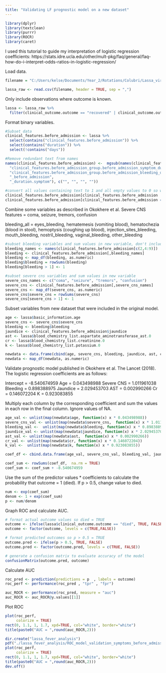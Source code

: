 ```yaml
---
title: "Validating LF prognostic model on a new dataset"
---
```


```r
library(dplyr)
library(textclean)
library(purrr)
library(ROCR)
library(caret)
```

I used this tutorial to guide my interpretation of logistic regression coefficients:
https://stats.idre.ucla.edu/other/mult-pkg/faq/general/faq-how-do-i-interpret-odds-ratios-in-logistic-regression/

Load data.

```r
filename = "C:/Users/kelse/Documents/Year_2/Rotations/Colubri/Lassa_virus/practice_data/commcare-randomized-data-2018-2020.csv"

lassa_raw <- read.csv(filename, header = TRUE, sep = ",")
```

Only include observations where outcome is known.

```r
lassa <- lassa_raw %>%
  filter(clinical_outcome.outcome == "recovered" | clinical_outcome.outcome == "died")
```

Format binary variables.

```r
#Subset data
clinical_features.before_admission <- lassa %>%
  select(contains("clinical_features.before_admission")) %>%
  select(contains("duration")) %>%
  select(!contains("days")) 

#Remove redundant text from names
names(clinical_features.before_admission) <-  mgsub(names(clinical_features.before_admission), c(
  "clinical_features.before_admission_group.before_admission_symptom_duration.",
  "clinical_features.before_admission_group.before_admission_bleeding_question_group.bleeding_duration.",
  "_before_admission",
  "_duration.symptom"), c("", "", "", ""))

#convert all values containing text to 1 and all empty values to 0 so we can treat these variables as binary.
clinical_features.before_admission[clinical_features.before_admission != ""] <- 1
clinical_features.before_admission[clinical_features.before_admission == ""] <- 0
```

Combine some variables as described in Okokhere et al.
Severe CNS features = coma, seizure, tremors, confusion 

bleeding_all = eyes_bleeding, hematemesis (vomiting blood), hematochezia (blood in stool), hemoptysis (coughing up blood), injection_sites_bleeding, mouth_bleeding, nostril_bleeding, vaginal_bleeding, other_bleeding

```r
#subset bleeding variables and sum values in new variable, don't include eyes_bleeding
bleeding_names <- names(clinical_features.before_admission[c(2,4:9)])
bleeding <- clinical_features.before_admission[,bleeding_names]
bleeding <- map_df(bleeding, as.numeric)
bleeding$bleeding = rowSums(bleeding)
bleeding[bleeding > 1] <- 1

#subset severe cns variables and sum values in new variable
severe_cns_names <- c("coma", "seizure", "tremors", "confusion")
severe_cns <- clinical_features.before_admission[,severe_cns_names]
severe_cns <- map_df(severe_cns, as.numeric)
severe_cns$severe_cns = rowSums(severe_cns)
severe_cns[severe_cns > 1] <- 1
```

Subset variables from new dataset that were included in the original model.

```r
age <- lassa$basic_information.age
severe_cns <- severe_cns$severe_cns
bleeding <- bleeding$bleeding
jaundice <- clinical_features.before_admission$jaundice
ast <- lassa$blood_chemistry_list.aspartate_aminotransferase_ast.0
cr <- lassa$blood_chemistry_list.creatinine.0
k <- lassa$blood_chemistry_list.potassium.0

newdata <- data.frame(cbind(age, severe_cns, bleeding, jaundice, ast, cr,  k))
newdata <- map_df(newdata, as.numeric)
```

Validate prognostic model published in Okokhere et al. The Lancet (2018). The logistic regression coefficients are as follows:

Intercept = -8.540674959
Age = 0.043498988
Severe CNS = 1.011961038
Bleeding = 0.898388975
Jaundice = 2.029453703
AST = 0.002990266
Cr = 0.146072204
K = 0.923083855

Multiply each column by the corresponding coefficient and sum the values in each row in the final column. Ignore values of NA.

```r
age_val <- unlist(map(newdata$age, function(x) x * 0.043498988))
severe_cns_val <- unlist(map(newdata$severe_cns,  function(x) x * 1.011961038))
bleeding_val <-  unlist(map(newdata$bleeding, function(x) x * 0.898388975))
jaundice_val <- unlist(map(newdata$jaundice, function(x) x * 2.029453703))
ast_val <- unlist(map(newdata$ast,  function(x) x * 0.002990266))
cr_val <- unlist(map(newdata$cr, function(x) x * 0.146072204))
k_val <-  unlist(map(newdata$k, function(x) x * 0.923083855))

coef_df <- cbind.data.frame(age_val, severe_cns_val, bleeding_val, jaundice_val, ast_val, cr_val, k_val)

coef_sum <- rowSums(coef_df,  na.rm = TRUE)
coef_sum <- coef_sum + -8.540674959
```

Use the sum of the predictor values * coefficients to calculate the probability that outcome = 1 (died). If p > 0.5,  change value to died.

```r
num <- exp(coef_sum)
denom <- 1 + exp(coef_sum)
p <- num/denom
```

Graph ROC and calculate AUC.

```r
# format actual outcome values so died = TRUE
outcome <- ifelse(lassa$clinical_outcome.outcome == "died", TRUE, FALSE)
outcome <- factor(outcome, levels = c(TRUE,FALSE))

# format predicted outcomes so p > 0.5 = TRUE
outcome.pred <- ifelse(p > 0.5, TRUE, FALSE)
outcome.pred <- factor(outcome.pred, levels = c(TRUE, FALSE))

# generate a confusion matrix to evaluate accuracy of the model 
confusionMatrix(outcome.pred, outcome)
```

Calculate AUC

```r
roc_pred <- prediction(predictions = p  , labels = outcome)
roc_perf <- performance(roc_pred , "tpr" , "fpr")

auc_ROCR <- performance(roc_pred, measure = "auc")
auc_ROCR <- auc_ROCR@y.values[[1]]
```

Plot ROC

```r
plot(roc_perf,
     colorize = TRUE)
rect(0, 1.1, 1, 1.7, xpd=TRUE, col="white", border="white")
title(paste0("AUC = ",round(auc_ROCR,2)))

dir.create("lassa_fever_analysis")
pdf("./lassa_fever_analysis/ROC_model_validation_symptoms_before_admission.pdf")
plot(roc_perf,
     colorize = TRUE)
rect(0, 1.1, 1, 1.7, xpd=TRUE, col="white", border="white")
title(paste0("AUC = ",round(auc_ROCR,2)))
dev.off()
```